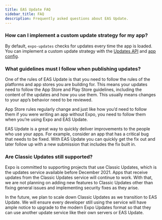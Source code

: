 ```yaml
---
title: EAS Update FAQ
sidebar_title: FAQ
description: Frequently asked questions about EAS Update.
---
```


### How can I implement a custom update strategy for my app?

By default, `expo-updates` checks for updates every time the app is loaded. You can implement a custom update strategy with the [Updates API](/versions/latest/sdk/updates) and [app config](/versions/latest/config/app/#updates).

### What guidelines must I follow when publishing updates?

One of the rules of EAS Update is that you need to follow the rules of the platforms and app stores you are building for. This means your updates need to follow the App Store and Play Store guidelines, including the content of the updates and how you use them. This usually means changes to your app’s behavior need to be reviewed.

App Store rules regularly change and just like how you’d need to follow them if you were writing an app without Expo, you need to follow them when you’re using Expo and EAS Update.

EAS Update is a great way to quickly deliver improvements to the people who use your apps. For example, consider an app that has a critical bug that needs to be fixed. With EAS Update you can quickly get the fix out and later follow up with a new submission that includes the fix built in.

### Are Classic Updates still supported?

Expo is committed to supporting projects that use Classic Updates, which is the updates service available before December 2021. Apps that receive updates from the Classic Updates service will continue to work. With that, we are not planning on adding new features to Classic Updates other than fixing general issues and implementing security fixes as they arise.

In the future, we plan to scale down Classic Updates as we transition to EAS Update. We will ensure every developer still using the service will have ample notice to upgrade to the modern Expo Updates format so that they can use another update service like their own servers or EAS Update.
